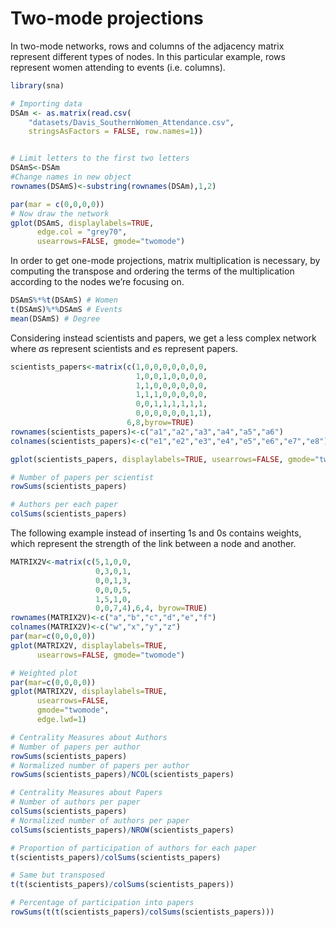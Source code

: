 # Two-mode projections

In two-mode networks, rows and columns of the adjacency matrix represent different types of nodes. In this particular example, rows represent women attending to events (i.e. columns).

```r
library(sna)

# Importing data
DSAm <- as.matrix(read.csv(
    "datasets/Davis_SouthernWomen_Attendance.csv",
    stringsAsFactors = FALSE, row.names=1))


# Limit letters to the first two letters
DSAmS<-DSAm
#Change names in new object
rownames(DSAmS)<-substring(rownames(DSAm),1,2)

par(mar = c(0,0,0,0))
# Now draw the network
gplot(DSAmS, displaylabels=TRUE,
      edge.col = "grey70",
      usearrows=FALSE, gmode="twomode")
```

In order to get one-mode projections, matrix multiplication is necessary, by computing the transpose and ordering the terms of the multiplication according to the nodes we're focusing on. 
```r
DSAmS%*%t(DSAmS) # Women
t(DSAmS)%*%DSAmS # Events
mean(DSAmS) # Degree
```

Considering instead scientists and papers, we get a less complex network where $a$s represent scientists and $e$s represent papers. 

```r
scientists_papers<-matrix(c(1,0,0,0,0,0,0,0,
                            1,0,0,1,0,0,0,0,
                            1,1,0,0,0,0,0,0,
                            1,1,1,0,0,0,0,0,
                            0,0,1,1,1,1,1,1,
                            0,0,0,0,0,0,1,1),
                          6,8,byrow=TRUE)
rownames(scientists_papers)<-c("a1","a2","a3","a4","a5","a6")
colnames(scientists_papers)<-c("e1","e2","e3","e4","e5","e6","e7","e8")

gplot(scientists_papers, displaylabels=TRUE, usearrows=FALSE, gmode="twomode")

# Number of papers per scientist
rowSums(scientists_papers)

# Authors per each paper
colSums(scientists_papers)
```
The following example instead of inserting 1s and 0s contains weights, which represent the strength of the link between a node and another. 

```r
MATRIX2V<-matrix(c(5,1,0,0,
                   0,3,0,1,
                   0,0,1,3,
                   0,0,0,5,
                   1,5,1,0,
                   0,0,7,4),6,4, byrow=TRUE)
rownames(MATRIX2V)<-c("a","b","c","d","e","f")
colnames(MATRIX2V)<-c("w","x","y","z")
par(mar=c(0,0,0,0))
gplot(MATRIX2V, displaylabels=TRUE, 
      usearrows=FALSE, gmode="twomode")
```


```r
# Weighted plot
par(mar=c(0,0,0,0))
gplot(MATRIX2V, displaylabels=TRUE, 
      usearrows=FALSE, 
      gmode="twomode",
      edge.lwd=1)
```

```r
# Centrality Measures about Authors
# Number of papers per author
rowSums(scientists_papers)
# Normalized number of papers per author
rowSums(scientists_papers)/NCOL(scientists_papers)
```


```r
# Centrality Measures about Papers
# Number of authors per paper
colSums(scientists_papers)
# Normalized number of authors per paper
colSums(scientists_papers)/NROW(scientists_papers)
```


```r
# Proportion of participation of authors for each paper
t(scientists_papers)/colSums(scientists_papers)

# Same but transposed
t(t(scientists_papers)/colSums(scientists_papers))

# Percentage of participation into papers
rowSums(t(t(scientists_papers)/colSums(scientists_papers)))
```


